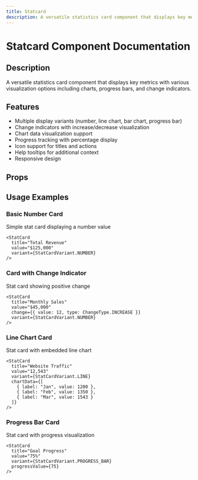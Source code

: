 ```yaml
---
title: Statcard
description: A versatile statistics card component that displays key metrics with various visualization options including charts, progress bars, and change indicators.
---
```



# Statcard Component Documentation

## Description
A versatile statistics card component that displays key metrics with various visualization options including charts, progress bars, and change indicators.

## Features
- Multiple display variants (number, line chart, bar chart, progress bar)
- Change indicators with increase/decrease visualization
- Chart data visualization support
- Progress tracking with percentage display
- Icon support for titles and actions
- Help tooltips for additional context
- Responsive design

## Props

<BlendTypeTable componentMeta={statcardMeta} />

## Usage Examples

### Basic Number Card
Simple stat card displaying a number value

```tsx
<StatCard
  title="Total Revenue"
  value="$125,000"
  variant={StatCardVariant.NUMBER}
/>
```

### Card with Change Indicator
Stat card showing positive change

```tsx
<StatCard
  title="Monthly Sales"
  value="$45,000"
  change={{ value: 12, type: ChangeType.INCREASE }}
  variant={StatCardVariant.NUMBER}
/>
```

### Line Chart Card
Stat card with embedded line chart

```tsx
<StatCard
  title="Website Traffic"
  value="12,543"
  variant={StatCardVariant.LINE}
  chartData={[
    { label: "Jan", value: 1200 },
    { label: "Feb", value: 1350 },
    { label: "Mar", value: 1543 }
  ]}
/>
```

### Progress Bar Card
Stat card with progress visualization

```tsx
<StatCard
  title="Goal Progress"
  value="75%"
  variant={StatCardVariant.PROGRESS_BAR}
  progressValue={75}
/>
```


